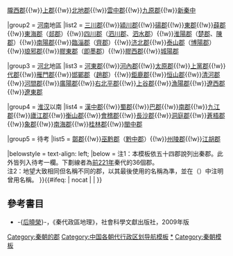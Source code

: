 {{NavboxV2
|name  = 秦朝行政區劃
|title = [[秦朝]][[秦朝行政區劃|行政區劃]]

|group1 = [[關中地區]]
|list1 = [[內史 (秦漢行政區)|內史]]{{!w}}<u>[[隴西郡]]</u>{{!w}}<u>[[上郡]]</u>{{!w}}<u>[[北地郡]]</u>{{!w}}<u>[[云中郡 (赵国)|雲中郡]]</u>{{!w}}<u>[[九原郡]]</u>{{!w}}[[朔方郡|新秦中]]

|group2 = [[河南]]地區
|list2 = <u>[[河南郡|三川郡]]</u>{{!w}}<u>[[潁川郡]]</u>{{!w}}<u>[[碭郡]]</u>{{!w}}<u>[[東郡]]</u>{{!w}}<u>[[魯郡|薛郡]]</u>{{!w}}[[東海郡]]（[[郯郡]]）{{!w}}<u>[[沛郡|四川郡]]</u>（[[泗川郡]]、[[泗水郡]]）{{!w}}[[淮阳郡 (秦朝)|淮陽郡]]（[[楚郡]]、[[陳郡]]）{{!w}}<u>[[南陽郡]]</u>{{!w}}<u>[[齊郡|臨淄郡]]</u>（[[齊郡]]）{{!w}}[[济北郡]]{{!w}}[[泰山郡]]（[[濟南郡|博陽郡]]）{{!w}}<u>[[琅邪郡]]</u>{{!w}}[[膠東郡]]（[[即墨郡]]）{{!w}}[[膠西郡]]{{!w}}[[城陽郡]]

|group3 = [[河北]]地區
|list3 = <u>[[河東郡 (中國)|河東郡]]</u>{{!w}}[[河內郡 (中國)|河內郡]]{{!w}}<u>[[太原郡]]</u>{{!w}}<u>[[上黨郡]]</u>{{!w}}<u>[[代郡]]</u>{{!w}}<u>[[雁門郡]]</u>{{!w}}<u>[[邯鄲郡]]</u>（[[趙郡]]）{{!w}}<u>[[鉅鹿郡]]</u>{{!w}}[[常山郡|恒山郡]]{{!w}}[[清河郡]]{{!w}}[[河間郡]]{{!w}}[[廣陽郡]]{{!w}}<u>[[右北平郡]]</u>{{!w}}<u>[[上谷郡]]</u>{{!w}}<u>[[漁陽郡]]</u>{{!w}}<u>[[遼西郡]]</u>{{!w}}<u>[[遼東郡]]</u>

|group4 = [[淮河|淮]][[汉水|汉]]以南
|list4 = <u>[[漢中郡]]</u>{{!w}}<u>[[蜀郡]]</u>{{!w}}<u>[[巴郡]]</u>{{!w}}<u>[[南郡]]</u>{{!w}}<u>[[九江郡]]</u>{{!w}}[[廬江郡 (秦朝)|廬江郡]]{{!w}}<u>[[衡山郡]]</u>{{!w}}<u>[[會稽郡]]</u>{{!w}}<u>[[長沙郡]]</u>{{!w}}[[洞庭郡]]{{!w}}[[蒼梧郡]]{{!w}}[[象郡]]{{!w}}[[南海郡 (中国)|南海郡]]{{!w}}[[鬱林郡|桂林郡]]{{!w}}[[閩中郡]]

|group5 = 待考
|list5 = [[鄣郡]]{{!w}}[[巫黔郡]]（[[黔中郡]]）{{!w}}[[州陵郡]]{{!w}}[[江胡郡]]

|belowstyle = text-align: left;
|below = 注1：本模板依五十四郡說列出秦郡。此外皆列入待考一欄。下劃線者為[[前221年]]秦代的36個郡。<br />
注2：地望大致相同但名稱不同的郡，以其最後使用的名稱為準，並在（）中注明曾用名稱。
}}<includeonly>{{#ifeq: {{{1}}} | nocat | <!--空--> | [[Category:秦朝的郡]] }}</includeonly><noinclude>

==參考書目==
*-{[[后曉榮]]}-，《秦代政區地理》，社會科學文獻出版社，2009年版
[[Category:中国各朝代行政区划导航模板]]
[[Category:秦朝行政区划|*]]
[[Category:秦朝模板]]
</noinclude>